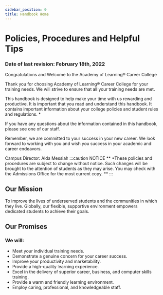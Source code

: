 ```yaml
---
sidebar_position: 0
title: Handbook Home
---
```

# Policies, Procedures and Helpful Tips
### Date of last revision: February 18th, 2022
Congratulations and Welcome to the Academy of Learning® Career College

Thank you for choosing Academy of Learning® Career College for your training needs. We will strive to ensure that all your training needs are met.

This handbook is designed to help make your time with us rewarding and productive. It is important that you read and understand this handbook. It contains important information about your college policies and student rules and regulations. *

If you have any questions about the information contained in this handbook, please see one of our staff.

Remember, we are committed to your success in your new career. We look forward to working with you and wish you success in your academic and career endeavors.

Campus Director: Alda Messiah
:::caution NOTICE
** *These policies and procedures are subject to change without notice. Such changes will be brought to the attention of students as they may arise. You may check with the Admissions Office for the most current copy. **
:::

## Our Mission
To improve the lives of underserved students and the communities in which they live. Globally, our flexible, supportive environment empowers dedicated students to achieve their goals.

## Our Promises
### We will:

 - Meet your individual training needs.
 - Demonstrate a genuine concern for your career success.
 - Improve your productivity and marketability.
 - Provide a high-quality learning experience.
 - Excel in the delivery of superior career, business, and computer skills training.
 - Provide a warm and friendly learning environment.
 - Employ caring, professional, and knowledgeable staff.